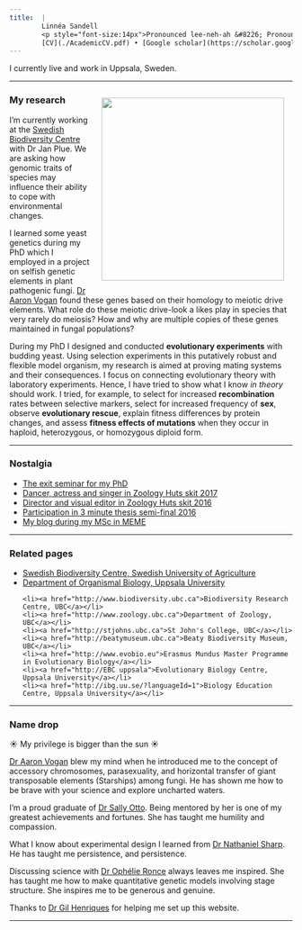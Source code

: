 ```yaml
---
title:  |
        Linnéa Sandell
        <p style="font-size:14px">Pronounced lee-neh-ah &#8226; Pronouns: *she/her/hers*</p> 
        [CV](./AcademicCV.pdf) • [Google scholar](https://scholar.google.ca/citations?user=-5nU8P0AAAAJ&hl=en) • [Email](mailto:nhl.sandell@gmail.com) • [OrcID](https://orcid.org/0000-0002-1716-9801)
---
```


I currently live and work in Uppsala, Sweden.

<hr />
<img align="right" width="325" style="padding: 15px" src="./DSC01550.jpeg">

<h3>My research</h3>
I'm currently working at the [Swedish Biodiversity Centre](https://www.slu.se/en/Collaborative-Centres-and-Projects/swedish-biodiversity-centre1/) with Dr Jan Plue. We are asking how genomic traits of species may influence their ability to cope with environmental changes.

I learned some yeast genetics during my PhD which I employed in a project on selfish genetic elements in plant pathogenic fungi. [Dr Aaron Vogan](https://fungage.github.io/) found these genes based on their homology to meiotic drive elements. What role do these meiotic drive-look a likes play in species that very rarely do meiosis? How and why are multiple copies of these genes maintained in fungal populations?

During my PhD I designed and conducted **evolutionary experiments** with budding yeast. Using selection experiments in this putatively robust and flexible model organism, my research is aimed at proving mating systems and their consequences. I focus on connecting evolutionary theory with laboratory experiments. Hence, I have tried to show what I know _in theory_ should work. I tried, for example, to select for increased **recombination** rates between selective markers, select for increased frequency of **sex**, observe **evolutionary rescue**, explain fitness differences by protein changes, and assess **fitness effects of mutations** when they occur in haploid, heterozygous, or homozygous diploid form.

<hr />


<h3>Nostalgia</h3>
<ul>
  <li><a href=https://drive.google.com/file/d/1bfeph9Vsfob3oyHQyzOSZzMTLBVRutjN/view?usp=sharing">The exit seminar for my PhD</a></li>
 	<li><a href="https://www.youtube.com/watch?v=A3qxCGW4A8w">Dancer, actress and singer in Zoology Huts skit 2017</a></li>
 	<li><a href="https://youtu.be/ax2B198zkmA">Director and visual editor in Zoology Huts skit 2016</a></li>
 	<li><a href="https://www.youtube.com/watch?v=3JJ_hjpWK-0&amp;list=PL8JAfS6VQqkz3ju8IRsvZoQWFOTV42KF-&amp;index=3">Participation in 3 minute thesis semi-final 2016</a></li>
 	<li><a href="https://memebloggen.wordpress.com">My blog during my MSc in MEME</a></li>
</ul>
<hr />

<h3>Related pages</h3>
<ul>

  <li><a href="https://www.slu.se/en/Collaborative-Centres-and-Projects/swedish-biodiversity-centre1/">Swedish Biodiversity Centre, Swedish University of Agriculture</a></li>
  <li><a href="https://www.iob.uu.se/?languageId=1">Department of Organismal Biology, Uppsala University</a></li>
 	<li><a href="http://www.biodiversity.ubc.ca">Biodiversity Research Centre, UBC</a></li>
 	<li><a href="http://www.zoology.ubc.ca">Department of Zoology, UBC</a></li>
 	<li><a href="http://stjohns.ubc.ca">St John's College, UBC</a></li>
 	<li><a href="http://beatymuseum.ubc.ca">Beaty Biodiversity Museum, UBC</a></li>
 	<li><a href="http://www.evobio.eu">Erasmus Mundus Master Programme in Evolutionary Biology</a></li>
 	<li><a href="http://EBC uppsala">Evolutionary Biology Centre, Uppsala University</a></li>
 	<li><a href="http://ibg.uu.se/?languageId=1">Biology Education Centre, Uppsala University</a></li>
</ul>

<hr />

<h3>Name drop</h3>

☀️ My privilege is bigger than the sun ☀️

[Dr Aaron Vogan](https://fungage.github.io/) blew my mind when he introduced me to the concept of accessory chromosomes, parasexuality, and horizontal transfer of giant transposable elements (Starships) among fungi. He has shown me how to be brave with your science and explore uncharted waters.

I'm a proud graduate of [Dr Sally Otto](https://www.zoology.ubc.ca/~otto/). Being mentored by her is one of my greatest achievements and fortunes. She has taught me humility and compassion.

What I know about experimental design I learned from [Dr Nathaniel Sharp](https://genetics.wisc.edu/staff/sharp-nathaniel/). He has taught me persistence, and persistence.

Discussing science with [Dr Ophélie Ronce](http://www.isem.univ-montp2.fr/en/personnel/teams/metapopulation/ronce-ophelie.index/) always leaves me inspired. She has taught me how to make quantitative genetic models involving stage structure. She inspires me to be generous and genuine.

Thanks to [Dr Gil Henriques](https://gilhenriques.github.io) for helping me set up this website.

<hr />
